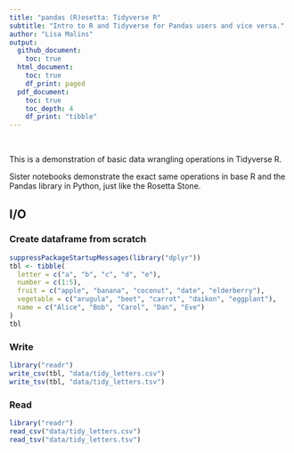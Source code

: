 ```yaml
---
title: "pandas (R)osetta: Tidyverse R"
subtitle: "Intro to R and Tidyverse for Pandas users and vice versa."
author: "Lisa Malins"
output:
  github_document:
    toc: true
  html_document:
    toc: true
    df_print: paged
  pdf_document:
    toc: true
    toc_depth: 4
    df_print: "tibble"
---
```


&nbsp;

This is a demonstration of basic data wrangling operations in Tidyverse R.

Sister notebooks demonstrate the exact same operations in base R and the Pandas library in Python, just like the Rosetta Stone.

## I/O
### Create dataframe from scratch
```r
suppressPackageStartupMessages(library("dplyr"))
tbl <- tibble(
  letter = c("a", "b", "c", "d", "e"),
  number = c(1:5),
  fruit = c("apple", "banana", "coconut", "date", "elderberry"),
  vegetable = c("arugula", "beet", "carrot", "daikon", "eggplant"),
  name = c("Alice", "Bob", "Carol", "Dan", "Eve")
)
tbl
```

### Write
```r
library("readr")
write_csv(tbl, "data/tidy_letters.csv")
write_tsv(tbl, "data/tidy_letters.tsv")
```

### Read
```r
library("readr")
read_csv("data/tidy_letters.csv")
read_tsv("data/tidy_letters.tsv")
```
